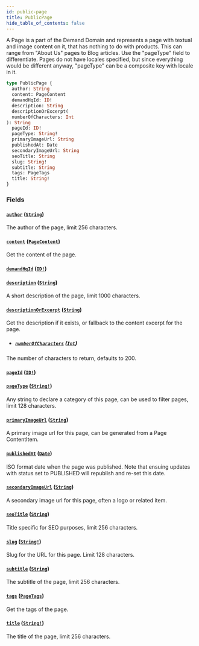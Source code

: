 ```yaml
---
id: public-page
title: PublicPage
hide_table_of_contents: false
---
```



A Page is a part of the Demand Domain and represents a page with textual and
image content on it, that has nothing to do with products.
This can range from "About Us" pages to Blog articles. Use the "pageType" field to differentiate.
Pages do not have locales specified, but since everything would be different
anyway, "pageType" can be a composite key with locale in it.

```graphql
type PublicPage {
  author: String
  content: PageContent
  demandHqId: ID!
  description: String
  descriptionOrExcerpt(
  numberOfCharacters: Int
): String
  pageId: ID!
  pageType: String!
  primaryImageUrl: String
  publishedAt: Date
  secondaryImageUrl: String
  seoTitle: String
  slug: String!
  subtitle: String
  tags: PageTags
  title: String!
}
```


### Fields

#### [`author`](#) ([`String`](/developers/demandhq-apis/storefront-api/graphql/reference/scalars/string))

The author of the page, limit 256 characters.


#### [`content`](#) ([`PageContent`](/developers/demandhq-apis/storefront-api/graphql/reference/objects/page-content))

Get the content of the page.


#### [`demandHqId`](#) ([`ID!`](/developers/demandhq-apis/storefront-api/graphql/reference/scalars/id))




#### [`description`](#) ([`String`](/developers/demandhq-apis/storefront-api/graphql/reference/scalars/string))

A short description of the page, limit 1000 characters.


#### [`descriptionOrExcerpt`](#) ([`String`](/developers/demandhq-apis/storefront-api/graphql/reference/scalars/string))

Get the description if it exists, or fallback to the content excerpt for the page.
- ##### [`numberOfCharacters`](#) ([`Int`](/developers/demandhq-apis/storefront-api/graphql/reference/scalars/int))

The number of characters to return, defaults to 200.


#### [`pageId`](#) ([`ID!`](/developers/demandhq-apis/storefront-api/graphql/reference/scalars/id))




#### [`pageType`](#) ([`String!`](/developers/demandhq-apis/storefront-api/graphql/reference/scalars/string))

Any string to declare a category of this page, can be used to filter pages, limit 128 characters.


#### [`primaryImageUrl`](#) ([`String`](/developers/demandhq-apis/storefront-api/graphql/reference/scalars/string))

A primary image url for this page, can be generated from a Page ContentItem.


#### [`publishedAt`](#) ([`Date`](/developers/demandhq-apis/storefront-api/graphql/reference/scalars/date))

ISO format date when the page was published. Note that ensuing updates with
status set to PUBLISHED will republish and re-set this date.


#### [`secondaryImageUrl`](#) ([`String`](/developers/demandhq-apis/storefront-api/graphql/reference/scalars/string))

A secondary image url for this page, often a logo or related item.


#### [`seoTitle`](#) ([`String`](/developers/demandhq-apis/storefront-api/graphql/reference/scalars/string))

Title specific for SEO purposes, limit 256 characters.


#### [`slug`](#) ([`String!`](/developers/demandhq-apis/storefront-api/graphql/reference/scalars/string))

Slug for the URL for this page. Limit 128 characters.


#### [`subtitle`](#) ([`String`](/developers/demandhq-apis/storefront-api/graphql/reference/scalars/string))

The subtitle of the page, limit 256 characters.


#### [`tags`](#) ([`PageTags`](/developers/demandhq-apis/storefront-api/graphql/reference/objects/page-tags))

Get the tags of the page.


#### [`title`](#) ([`String!`](/developers/demandhq-apis/storefront-api/graphql/reference/scalars/string))

The title of the page, limit 256 characters.




